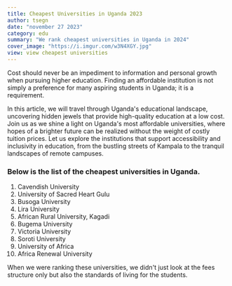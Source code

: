```yaml
---
title: Cheapest Universities in Uganda 2023
author: tsegn
date: "november 27 2023"
category: edu
summary: "We rank cheapest universities in Uganda in 2024"
cover_image: "https://i.imgur.com/w3N4XGY.jpg"
view: view cheapest universities
---
```


Cost should never be an impediment to information and personal growth when pursuing higher education. Finding an affordable institution is not simply a preference for many aspiring students in Uganda; it is a requirement.

In this article, we will travel through Uganda's educational landscape, uncovering hidden jewels that provide high-quality education at a low cost. Join us as we shine a light on Uganda's most affordable universities, where hopes of a brighter future can be realized without the weight of costly tuition prices. Let us explore the institutions that support accessibility and inclusivity in education, from the bustling streets of Kampala to the tranquil landscapes of remote campuses.

<AdsComponent />

### Below is the list of the cheapest universities in Uganda.

1. Cavendish University
2. University of Sacred Heart Gulu
3. Busoga University
4. Lira University
5. African Rural University, Kagadi
6. Bugema University
7. Victoria University
8. Soroti University
9. University of Africa
10. Africa Renewal University

<AdsComponent />

When we were ranking these universities, we didn't just look at the fees structure only but also the standards of living for the students.
